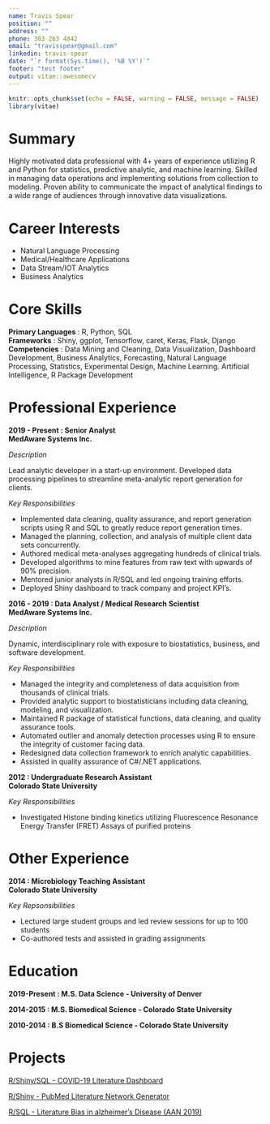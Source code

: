 ```yaml
---
name: Travis Spear
position: ""
address: ""
phone: 303 263 4842
email: "travisspear@gmail.com"
linkedin: travis-spear
date: "`r format(Sys.time(), '%B %Y')`"
footer: "test footer"
output: vitae::awesomecv
---
```


```r
knitr::opts_chunk$set(echo = FALSE, warning = FALSE, message = FALSE)
library(vitae)
```

# Summary
Highly motivated data professional with 4+ years of experience utilizing R and Python for statistics, predictive analytic, and machine learning. Skilled in managing data operations and implementing solutions from collection to modeling. Proven ability to communicate the impact of analytical findings to a wide range of audiences through innovative data visualizations. 


# Career Interests
 * Natural Language Processing
 * Medical/Healthcare Applications
 * Data Stream/IOT Analytics
 * Business Analytics


# Core Skills  
**Primary Languages** : R, Python, SQL  
**Frameworks** : Shiny, ggplot, Tensorflow, caret, Keras, Flask, Django 
**Competencies** : Data Mining and Cleaning, Data Visualization, Dashboard Development, Business Analytics, Forecasting, Natural Language Processing, Statistics, Experimental Design, Machine Learning. Artificial Intelligence, R Package Development


# Professional Experience
**2019 - Present : Senior Analyst**  
**MedAware Systems Inc.**  

*Description*

Lead analytic developer in a start-up environment. Developed data processing pipelines to streamline meta-analytic report generation for clients. 

*Key Responsibilities* 
  
  * Implemented data cleaning, quality assurance, and report generation scripts using R and SQL to greatly reduce report generation times.
  * Managed the planning, collection, and analysis of multiple client data sets concurrently.
  * Authored medical meta-analyses aggregating hundreds of clinical trials.
  * Developed algorithms to mine features from raw text with upwards of 90% precision.
  * Mentored junior analysts in R/SQL and led ongoing training efforts.
  * Deployed Shiny dashboard to track company and project KPI's.
  

**2016 - 2019 : Data Analyst / Medical Research Scientist**  
**MedAware Systems Inc.**  

*Description*

Dynamic, interdisciplinary role with exposure to biostatistics, business, and software development.  

*Key Responsibilities* 
    
  *	Managed the integrity and completeness of data acquisition from thousands of clinical trials.
  * Provided analytic support to biostatisticians including data cleaning, modeling, and visualization.
  * Maintained R package of statistical functions, data cleaning, and quality assurance tools.
  * Automated outlier and anomaly detection processes using R to ensure the integrity of customer facing data.
  * Redesigned data collection framework to enrich analytic capabilities.
  * Assisted in quality assurance of C#/.NET applications.


**2012 : Undergraduate Research Assistant**  
**Colorado State University**  

*Key Responsibilities*  

  * Investigated Histone binding kinetics utilizing Fluorescence Resonance Energy Transfer (FRET) Assays of purified proteins


# Other Experience
**2014 : Microbiology Teaching Assistant**  
**Colorado State University**  

*Key Repsonsibilities*  

  * Lectured large student groups and led review sessions for up to 100 students
  * Co-authored tests and assisted in grading assignments
  

# Education  
**2019-Present : M.S. Data Science - University of Denver** 


**2014-2015 : M.S. Biomedical Science - Colorado State University** 


**2010-2014 : B.S Biomedical Science - Colorado State University**


# Projects
[R/Shiny/SQL - COVID-19 Literature Dashboard](https://travisspear.shinyapps.io/COVID19)

[R/Shiny - PubMed Literature Network Generator](https://travisspear.shinyapps.io/PubMed_Networks)

[R/SQL - Literature Bias in alzheimer's Disease (AAN 2019)](/post/aan2019/)



